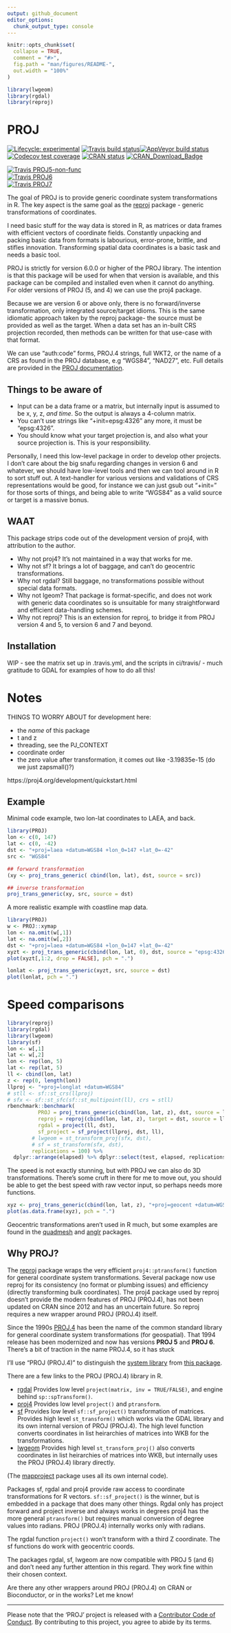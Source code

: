 ```yaml
---
output: github_document
editor_options: 
  chunk_output_type: console
---
```


<!-- README.md is generated from README.Rmd. Please edit that file -->

```r
knitr::opts_chunk$set(
  collapse = TRUE,
  comment = "#>",
  fig.path = "man/figures/README-",
  out.width = "100%"
)

library(lwgeom)
library(rgdal)
library(reproj)

```
# PROJ


<!-- badges: start -->
[![Lifecycle: experimental](https://img.shields.io/badge/lifecycle-experimental-orange.svg)](https://www.tidyverse.org/lifecycle/#experimental)
[![Travis build status](https://travis-ci.org/hypertidy/PROJ.svg?branch=master)](https://travis-ci.org/hypertidy/PROJ)[![AppVeyor build status](https://ci.appveyor.com/api/projects/status/jb3sg8r0exigdbb0/branch/master?svg=true)](https://ci.appveyor.com/project/mdsumner/proj-448mq)[![Codecov test coverage](https://codecov.io/gh/hypertidy/PROJ/branch/master/graph/badge.svg)](https://codecov.io/gh/hypertidy/PROJ?branch=master)
[![CRAN status](https://www.r-pkg.org/badges/version/PROJ)](https://cran.r-project.org/package=PROJ)
[![CRAN_Download_Badge](http://cranlogs.r-pkg.org/badges/PROJ)](https://cran.r-project.org/package=PROJ)

[![Travis PROJ5-non-func](https://img.shields.io/travis/hypertidy/PROJ.svg?branch=master&env=BUILD_NAME=proj5&label=PROJ5-non-func)](https://travis-ci.org/hypertidy/PROJ)
<br>
[![Travis PROJ6](https://img.shields.io/travis/hypertidy/PROJ.svg?branch=master&env=BUILD_NAME=proj5&label=PROJ6)](https://travis-ci.org/hypertidy/PROJ)
<br>
[![Travis PROJ7](https://img.shields.io/travis/hypertidy/PROJ.svg?branch=master&env=BUILD_NAME=proj5&label=PROJ7)](https://travis-ci.org/hypertidy/PROJ)
<!-- badges: end -->

The goal of PROJ is to provide generic coordinate system transformations in R.  The key aspect is the same goal as the [reproj](https://cran.r-project.org/package=reproj)  package - generic transformations of coordinates. 

I need basic stuff for the way data is stored in R, as matrices or data frames with efficient vectors of coordinate fields. Constantly unpacking and packing basic data from formats is labourious, error-prone, brittle, and stifles innovation. Transforming spatial data coordinates is a basic task and needs a basic tool.

PROJ is strictly for version 6.0.0 or higher of the PROJ library. The intention
is that this package will be used for when that version is available, and this
package can be compiled and installed even when it cannot do anything. For older
versions of PROJ (5, and 4) we can use the proj4 package.

Because we are version 6 or above only, there is no forward/inverse transformation, only integrated source/target idioms. This is the same idiomatic approach taken by the reproj package- the source must be provided as well as the target. When a data set has an in-built CRS projection recorded, then methods can be written for that use-case with that format. 

We can use "auth:code" forms, PROJ.4 strings, full WKT2, or the name of a CRS as found in the PROJ database, e.g “WGS84”, “NAD27”, etc. Full details are provided in the [PROJ documentation](https://proj.org/development/reference/functions.html#c.proj_create). 


## Things to be aware of

* Input can be a data frame or a matrix, but internally input is assumed to be x, y, z, *and time*. So the output is always a 4-column matrix. 
* You can't use strings like "+init=epsg:4326" any more, it must be "epsg:4326". 
* You should know what your target projection is, and also what your source projection is. This is your responsibility. 

Personally, I need this low-level package in order to develop other projects. I don't care about the big snafu regarding changes in version 6 and whatever, we should have low-level tools and then we can tool around in R to sort stuff out. A text-handler for various versions and validations of CRS representations would be good, for instance we can just gsub out "+init=" for those sorts of things, and being able to write "WGS84" as a valid source or target is a massive bonus. 

## WAAT

This package strips code out of the development version of proj4, with attribution to the author. 

* Why not proj4?  It's not maintained in a way that works for me. 
* Why not sf?  It brings a lot of baggage, and can't do geocentric transformations. 
* Why not rgdal? Still baggage, no transformations possible without special data formats. 
* Why not lgeom? That package is format-specific, and does not work with generic data coordinates so is unsuitable for many straightforward and efficient data-handling schemes. 
* Why not reproj? This is an extension for reproj, to bridge it from PROJ version 4 and 5, to version 6 and 7 and beyond. 



## Installation

WIP - see the matrix set up in .travis.yml, and the scripts in ci/travis/ - much gratitude to GDAL for examples of how to do all this!  

# Notes


THINGS TO WORRY ABOUT for development here:

* the *name* of this package
* t and z
* threading, see the PJ_CONTEXT
* coordinate order
* the zero value after transformation, it comes out like -3.19835e-15 (do we just zapsmall()?)

https://proj4.org/development/quickstart.html

## Example

Minimal code example, two lon-lat coordinates to LAEA, and back. 

```r
library(PROJ)
lon <- c(0, 147)
lat <- c(0, -42)
dst <- "+proj=laea +datum=WGS84 +lon_0=147 +lat_0=-42"
src <- "WGS84"

## forward transformation
(xy <- proj_trans_generic( cbind(lon, lat), dst, source = src))

## inverse transformation
proj_trans_generic(xy, src, source = dst)


```

A more realistic example with coastline map data. 


```r
library(PROJ)
w <- PROJ::xymap
lon <- na.omit(w[,1])
lat <- na.omit(w[,2])
dst <- "+proj=laea +datum=WGS84 +lon_0=147 +lat_0=-42"
xyzt <- proj_trans_generic(cbind(lon, lat, 0), dst, source = "epsg:4326")
plot(xyzt[,1:2, drop = FALSE], pch = ".")

lonlat <- proj_trans_generic(xyzt, src, source = dst)
plot(lonlat, pch = ".")
```



# Speed comparisons

```r
library(reproj)
library(rgdal)
library(lwgeom)
library(sf)
lon <- w[,1]
lat <- w[,2]
lon <- rep(lon, 5)
lat <- rep(lat, 5)
ll <- cbind(lon, lat)
z <- rep(0, length(lon))
llproj <- "+proj=longlat +datum=WGS84"
# stll <- sf::st_crs(llproj)
# sfx <- sf::st_sfc(sf::st_multipoint(ll), crs = stll)  
rbenchmark::benchmark(
          PROJ = proj_trans_generic(cbind(lon, lat, z), dst, source = llproj),
          reproj = reproj(cbind(lon, lat, z), target = dst, source = llproj), 
          rgdal = project(ll, dst), 
          sf_project = sf_project(llproj, dst, ll),
        # lwgeom = st_transform_proj(sfx, dst), 
        # sf = st_transform(sfx, dst), 
        replications = 100) %>% 
  dplyr::arrange(elapsed) %>% dplyr::select(test, elapsed, replications)
```

The speed is not exactly stunning, but with PROJ we can also do 3D transformations. There's some cruft in there for me to move out, you should be able to get the best speed with raw vector input, so perhaps needs more functions.  

```r
xyz <- proj_trans_generic(cbind(lon, lat, z), "+proj=geocent +datum=WGS84", source = "WGS84")
plot(as.data.frame(xyz), pch = ".")
```

Geocentric transformations aren't used in R much, but some examples are found in the [quadmesh](https://CRAN.R-project.org/package=quadmesh) and [anglr](https://github.com/hypertidy/anglr) packages. 

## Why PROJ?


The [reproj](https://CRAN.R-project.org/package=reproj) package wraps the very efficient `proj4::ptransform()` function for general coordinate system transformations.  Several package now use reproj for its consistency (no format or plumbing issues) and efficiency (directly transforming bulk coordinates). The proj4 package used by reproj doesn't provide the modern features of PROJ (PROJ.4), has not been updated on CRAN since 2012 and has an uncertain future. So reproj requires a new wrapper around PROJ (PROJ.4) itself. 

Since the 1990s [PROJ.4](https://proj4.org) has been the name of the common standard library for general coordinate system transformations (for geospatial). That 1994 release has been modernized and now has versions **PROJ 5** and **PROJ 6**. There's a bit of traction in the name PROJ.4, so it has stuck 

I'll use "PROJ (PROJ.4)" to distinguish the [system library](https://proj4.org) from [this package](https://github.com/hypertidy/PROJ).

There are a few links to the PROJ (PROJ.4) library in R. 

* [rgdal](https://CRAN.R-project.org/package=rgdal) Provides low level `project(matrix, inv = TRUE/FALSE)`, and engine behind `sp::spTransform()`. 
* [proj4](https://CRAN.R-project.org/package=proj4) Provides low level `project()` and `ptransform`. 
* [sf](https://CRAN.R-project.org/package=sf) Provides low level `sf::sf_project()` transformation of matrices. Provides high level `st_transform()` which works via the GDAL library and its own internal version of PROJ (PROJ.4). The high level function converts coordinates in list heirarchies of matrices into WKB for the transformations. 
* [lwgeom](https://CRAN.R-project.org/package=lwgeom) Provides high level `st_transform_proj()` also converts coordinates in list heirarchies of matrices into WKB, but internally uses the PROJ (PROJ.4) library directly. 

(The [mapproject](https://CRAN.R-project.org/package=mapproject) package uses all its own internal code). 

Packages sf, rgdal and proj4 provide raw access to coordinate transformations for R vectors. `sf::sf_project()` is the winner, but is embedded in a package that does many other things. Rgdal only has project forward and project inverse and always works in degrees proj4 has the more general `ptransform()` but requires manual conversion of degree values into radians. PROJ (PROJ.4) internally works only with radians. 

The rgdal function `project()` won't transform with a third Z coordinate. The sf functions do work with geocentric coords. 

The packages rgdal, sf, lwgeom are now compatible with PROJ 5 (and 6) and don't need any further attention in this regard. They work fine within their chosen context. 

Are there any other wrappers around PROJ (PROJ.4) on CRAN or Bioconductor, or in the works? Let me know! 


---

Please note that the 'PROJ' project is released with a
  [Contributor Code of Conduct](CODE_OF_CONDUCT.md).
  By contributing to this project, you agree to abide by its terms.

